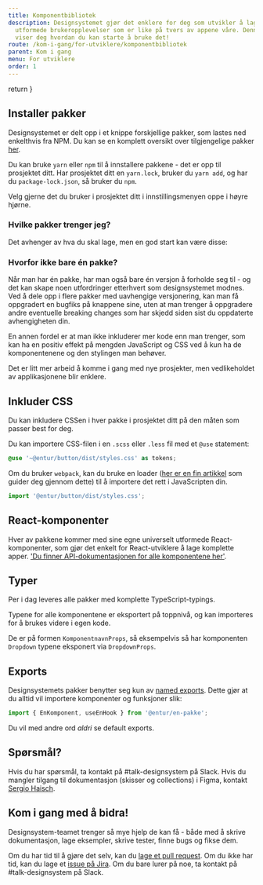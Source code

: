 ```yaml
---
title: Komponentbibliotek
description: Designsystemet gjør det enklere for deg som utvikler å lage gode, universelt
  utformede brukeropplevelser som er like på tvers av appene våre. Denne guiden
  viser deg hvordan du kan starte å bruke det!
route: /kom-i-gang/for-utviklere/komponentbibliotek
parent: Kom i gang
menu: For utviklere
order: 1
---
```



  return <SEO title={props.pageContext.frontmatter.title} description={props.pageContext.frontmatter.description} pathname={props.pageContext.frontmatter.route} />
}

<PageHeader/>

## Installer pakker

Designsystemet er delt opp i et knippe forskjellige pakker, som lastes ned enkelthvis fra NPM. Du kan se en komplett oversikt over tilgjengelige pakker [her](http://npmjs.org/org/entur).

Du kan bruke `yarn` eller `npm` til å innstallere pakkene - det er opp til prosjektet ditt. Har prosjektet ditt en `yarn.lock`, bruker du `yarn add`, og har du `package-lock.json`, så bruker du `npm`.

Velg gjerne det du bruker i prosjektet ditt i innstillingsmenyen oppe i høyre hjørne.

### Hvilke pakker trenger jeg?

Det avhenger av hva du skal lage, men en god start kan være disse:

<PackageManager></PackageManager>

### Hvorfor ikke bare én pakke?

Når man har én pakke, har man også bare én versjon å forholde seg til - og det kan skape noen utfordringer etterhvert som designsystemet modnes.
Ved å dele opp i flere pakker med uavhengige versjonering, kan man få oppgradert en bugfiks på knappene sine, uten at man trenger å oppgradere andre eventuelle breaking changes som har skjedd siden sist du oppdaterte avhengigheten din.

En annen fordel er at man ikke inkluderer mer kode enn man trenger, som kan ha en positiv effekt på mengden JavaScript og CSS ved å kun ha de komponentenene og den stylingen man behøver.

Det er litt mer arbeid å komme i gang med nye prosjekter, men vedlikeholdet av applikasjonene blir enklere.

## Inkluder CSS

Du kan inkludere CSSen i hver pakke i prosjektet ditt på den måten som passer best for deg.

Du kan importere CSS-filen i en `.scss` eller `.less` fil med et `@use` statement:

```scss
@use '~@entur/button/dist/styles.css' as tokens;
```

Om du bruker `webpack`, kan du bruke en loader ([her er en fin artikkel](https://medium.com/a-beginners-guide-for-webpack-2/webpack-loaders-css-and-sass-2cc0079b5b3a) som guider deg gjennom dette) til å importere det rett i JavaScripten din.

```js
import '@entur/button/dist/styles.css';
```

## React-komponenter

Hver av pakkene kommer med sine egne universelt utformede React-komponenter, som gjør det enkelt for React-utviklere å lage komplette apper. ['Du finner API-dokumentasjonen for alle komponentene her'](/komponenter).

## Typer

Per i dag leveres alle pakker med komplette TypeScript-typings.

Typene for alle komponentene er eksportert på toppnivå, og kan importeres for å brukes videre i egen kode.

De er på formen `KomponentnavnProps`, så eksempelvis så har komponenten `Dropdown` typene eksponert via `DropdownProps`.

## Exports

Designsystemets pakker benytter seg kun av [named exports](https://developer.mozilla.org/en-US/docs/web/javascript/reference/statements/export). Dette gjør at du alltid vil importere komponenter og funksjoner slik:

```js
import { EnKomponent, useEnHook } from '@entur/en-pakke';
```

Du vil med andre ord _aldri_ se default exports.

## Spørsmål?

Hvis du har spørsmål, ta kontakt på #talk-designsystem på Slack. Hvis du mangler tilgang til dokumentasjon (skisser og collections) i Figma, kontakt [Sergio Haisch](mailto:sergio.haisch.timm@entur.org).

## Kom i gang med å bidra!

Designsystem-teamet trenger så mye hjelp de kan få - både med å skrive dokumentasjon, lage eksempler, skrive tester, finne bugs og fikse dem.

Om du har tid til å gjøre det selv, kan du [lage et pull request](https://github.com/entur/design-system). Om du ikke har tid, kan du lage et [issue på Jira](https://enturas.atlassian.net/jira/software/c/projects/ETU/boards/173?quickFilter=1229). Om du bare lurer på noe, ta kontakt på #talk-designsystem på Slack.
